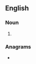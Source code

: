 {{also|Sticklers}}
==English==

===Noun===
{{head|en|noun form}}

# {{plural of|en|stickler}}

===Anagrams===
* {{anagrams|en|a=ceiklrsst|slickster|strickles|trickless}}